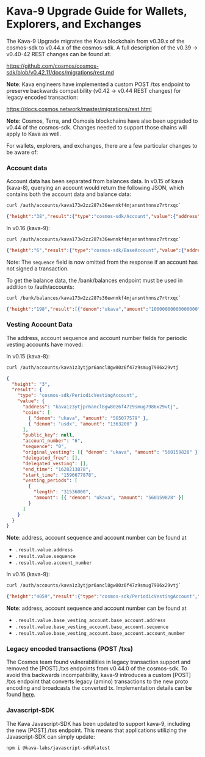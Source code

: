 # Kava-9 Upgrade Guide for Wallets, Explorers, and Exchanges

The Kava-9 Upgrade migrates the Kava blockchain from v0.39.x of the cosmos-sdk to v0.44.x of the cosmos-sdk. A full description of the v0.39 -> v0.40-42 REST changes can be found at:

https://github.com/cosmos/cosmos-sdk/blob/v0.42.11/docs/migrations/rest.md

**Note**: Kava engineers have implemented a custom POST /txs endpoint to preserve backwards compatibility (v0.42 -> v0.44 REST changes) for legacy encoded transaction:

https://docs.cosmos.network/master/migrations/rest.html

**Note**: Cosmos, Terra, and Osmosis blockchains have also been upgraded to v0.44 of the cosmos-sdk. Changes needed to support those chains will apply to Kava as well.

For wallets, explorers, and exchanges, there are a few particular changes to be aware of:

### Account data

Account data has been separated from balances data. In v0.15 of kava (kava-8), querying an account would return the following JSON, which contains both the account data and balance data:

```sh
curl /auth/accounts/kava173w2zz287s36ewnnkf4mjansnthnnsz7rtrxqc`
```

```json
{"height":"38","result":{"type":"cosmos-sdk/Account","value":{"address":"kava173w2zz287s36ewnnkf4mjansnthnnsz7rtrxqc","coins":[{"denom":"ukava","amount":"1000000000000"}],"public_key":null,"account_number":"16","sequence":"0"}}}`
```

In v0.16 (kava-9):

```sh
curl /auth/accounts/kava173w2zz287s36ewnnkf4mjansnthnnsz7rtrxqc`
```

```json
{"height":"6","result":{"type":"cosmos-sdk/BaseAccount","value":{"address":"kava173w2zz287s36ewnnkf4mjansnthnnsz7rtrxqc","account_number":"15"}}}`
```

Note: The `sequence` field is now omitted from the response if an account has not signed a transaction.

To get the balance data, the /bank/balances endpoint must be used in addition to /auth/accounts:

```sh
curl /bank/balances/kava173w2zz287s36ewnnkf4mjansnthnnsz7rtrxqc`
```

```json
{"height":"198","result":[{"denom":"ukava","amount":"10000000000000000"}]}`
```

### Vesting Account Data

The address, account sequence and account number fields for periodic vesting accounts have moved:

In v0.15 (kava-8):

```sh
curl /auth/accounts/kava1z3ytjpr6ancl8gw80z6f47z9smug7986x29vtj
```

```json
{
  "height": "3",
  "result": {
    "type": "cosmos-sdk/PeriodicVestingAccount",
    "value": {
      "address": "kava1z3ytjpr6ancl8gw80z6f47z9smug7986x29vtj",
      "coins": [
        { "denom": "ukava", "amount": "565077579" },
        { "denom": "usdx", "amount": "1363200" }
      ],
      "public_key": null,
      "account_number": "6",
      "sequence": "0",
      "original_vesting": [{ "denom": "ukava", "amount": "560159828" }],
      "delegated_free": [],
      "delegated_vesting": [],
      "end_time": "1628213878",
      "start_time": "1596677878",
      "vesting_periods": [
        {
          "length": "31536000",
          "amount": [{ "denom": "ukava", "amount": "560159828" }]
        }
      ]
    }
  }
}
```

**Note**: address, account sequence and account number can be found at

- `.result.value.address`
- `.result.value.sequence`
- `.result.value.account_number`

In v0.16 (kava-9):

```sh
curl /auth/accounts/kava1z3ytjpr6ancl8gw80z6f47z9smug7986x29vtj`
```

```json
{"height":"4059","result":{"type":"cosmos-sdk/PeriodicVestingAccount","value":{"base_vesting_account":{"base_account":{"address":"kava1fwfwmt6vupf3m9uvpdsuuc4dga8p5dtl4npcqz","public_key":{"type":"tendermint/PubKeySecp256k1","value":"A3CJ0ejMGhGhxC9dRqKooEkiOj++kMh+lFDbdN283QHE"},"account_number":"18","sequence":"2"},"original_vesting":[{"denom":"ukava","amount":"560159828"}],"delegated_free":[],"delegated_vesting":[],"end_time":"1664632800"},"start_time":"1633096800","vesting_periods":[{"length":"31536000","amount":[{"denom":"ukava","amount":"560159828"}]}]}}}`
```

**Note**: address, account sequence and account number can be found at

- `.result.value.base_vesting_account.base_account.address`
- `.result.value.base_vesting_account.base_account.sequence`
- `.result.value.base_vesting_account.base_account.account_number`

### Legacy encoded transactions (POST /txs)

The Cosmos team found vulnerabilities in legacy transaction support and removed the [POST] /txs endpoints from v0.44.0 of the cosmos-sdk. To avoid this backwards incompatibility, kava-9 introduces a custom [POST] /txs endpoint that converts legacy (amino) transactions to the new proto encoding and broadcasts the converted tx. Implementation details can be found [here](https://github.com/Kava-Labs/kava/pull/1070).

### Javascript-SDK

The Kava Javascript-SDK has been updated to support kava-9, including the new [POST] /txs endpoint. This means that applications utilizing the Javascript-SDK can simply update:

`npm i @kava-labs/javascript-sdk@latest`
